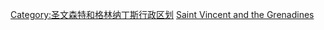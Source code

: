 [[Category:圣文森特和格林纳丁斯行政区划|Category:圣文森特和格林纳丁斯行政区划]]
[[Category:各国一级行政区|Saint Vincent and the Grenadines]]